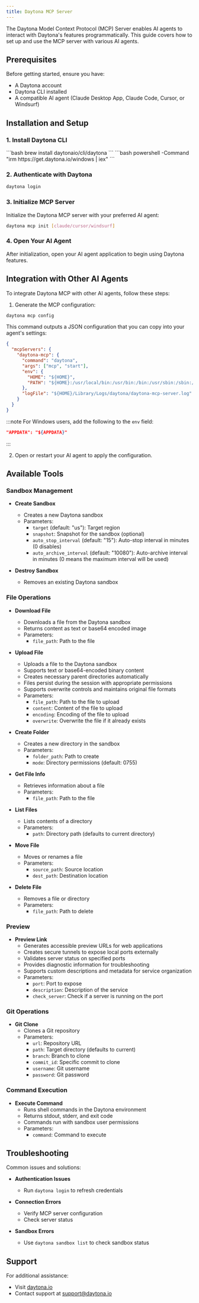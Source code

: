 ```yaml
---
title: Daytona MCP Server
---
```



The Daytona Model Context Protocol (MCP) Server enables AI agents to interact with Daytona's features programmatically. This guide covers how to set up and use the MCP server with various AI agents.

## Prerequisites

Before getting started, ensure you have:

- A Daytona account
- Daytona CLI installed
- A compatible AI agent (Claude Desktop App, Claude Code, Cursor, or Windsurf)

## Installation and Setup

### 1. Install Daytona CLI

<Tabs>
<TabItem label="Mac/Linux">
```bash
brew install daytonaio/cli/daytona
```

</TabItem>
<TabItem label="Windows">
```bash
powershell -Command "irm https://get.daytona.io/windows | iex"
```
</TabItem>
</Tabs>

### 2. Authenticate with Daytona

```bash
daytona login
```

### 3. Initialize MCP Server

Initialize the Daytona MCP server with your preferred AI agent:

```bash
daytona mcp init [claude/cursor/windsurf]
```

### 4. Open Your AI Agent

After initialization, open your AI agent application to begin using Daytona features.

## Integration with Other AI Agents

To integrate Daytona MCP with other AI agents, follow these steps:

1. Generate the MCP configuration:

```bash
daytona mcp config
```

This command outputs a JSON configuration that you can copy into your agent's settings:

```json
{
  "mcpServers": {
    "daytona-mcp": {
      "command": "daytona",
      "args": ["mcp", "start"],
      "env": {
        "HOME": "${HOME}",
        "PATH": "${HOME}:/usr/local/bin:/usr/bin:/bin:/usr/sbin:/sbin:/opt/homebrew/bin"
      },
      "logFile": "${HOME}/Library/Logs/daytona/daytona-mcp-server.log"
    }
  }
}
```

:::note
For Windows users, add the following to the `env` field:

```json
"APPDATA": "${APPDATA}"
```

:::

2. Open or restart your AI agent to apply the configuration.

## Available Tools

### Sandbox Management

- **Create Sandbox**

  - Creates a new Daytona sandbox
  - Parameters:
    - `target` (default: "us"): Target region
    - `snapshot`: Snapshot for the sandbox (optional)
    - `auto_stop_interval` (default: "15"): Auto-stop interval in minutes (0 disables)
    - `auto_archive_interval` (default: "10080"): Auto-archive interval in minutes (0 means the maximum interval will be used)

- **Destroy Sandbox**
  - Removes an existing Daytona sandbox

### File Operations

- **Download File**

  - Downloads a file from the Daytona sandbox
  - Returns content as text or base64 encoded image
  - Parameters:
    - `file_path`: Path to the file

- **Upload File**

  - Uploads a file to the Daytona sandbox
  - Supports text or base64-encoded binary content
  - Creates necessary parent directories automatically
  - Files persist during the session with appropriate permissions
  - Supports overwrite controls and maintains original file formats
  - Parameters:
    - `file_path`: Path to the file to upload
    - `content`: Content of the file to upload
    - `encoding`: Encoding of the file to upload
    - `overwrite`: Overwrite the file if it already exists

- **Create Folder**

  - Creates a new directory in the sandbox
  - Parameters:
    - `folder_path`: Path to create
    - `mode`: Directory permissions (default: 0755)

- **Get File Info**

  - Retrieves information about a file
  - Parameters:
    - `file_path`: Path to the file

- **List Files**

  - Lists contents of a directory
  - Parameters:
    - `path`: Directory path (defaults to current directory)

- **Move File**

  - Moves or renames a file
  - Parameters:
    - `source_path`: Source location
    - `dest_path`: Destination location

- **Delete File**
  - Removes a file or directory
  - Parameters:
    - `file_path`: Path to delete

### Preview

- **Preview Link**
  - Generates accessible preview URLs for web applications
  - Creates secure tunnels to expose local ports externally
  - Validates server status on specified ports
  - Provides diagnostic information for troubleshooting
  - Supports custom descriptions and metadata for service organization
  - Parameters:
    - `port`: Port to expose
    - `description`: Description of the service
    - `check_server`: Check if a server is running on the port

### Git Operations

- **Git Clone**
  - Clones a Git repository
  - Parameters:
    - `url`: Repository URL
    - `path`: Target directory (defaults to current)
    - `branch`: Branch to clone
    - `commit_id`: Specific commit to clone
    - `username`: Git username
    - `password`: Git password

### Command Execution

- **Execute Command**
  - Runs shell commands in the Daytona environment
  - Returns stdout, stderr, and exit code
  - Commands run with sandbox user permissions
  - Parameters:
    - `command`: Command to execute

## Troubleshooting

Common issues and solutions:

- **Authentication Issues**

  - Run `daytona login` to refresh credentials

- **Connection Errors**

  - Verify MCP server configuration
  - Check server status

- **Sandbox Errors**
  - Use `daytona sandbox list` to check sandbox status

## Support

For additional assistance:

- Visit [daytona.io](https://daytona.io)
- Contact support at support@daytona.io
